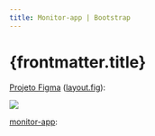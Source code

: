 ```yaml
---
title: Monitor-app | Bootstrap
---
```



# {frontmatter.title}


[Projeto Figma](https://figma.com/file/3rWtag6oLh0amk2wS0XQH1/monitor-app) ([layout.fig](/codes/package/bootstrap/monitor-app-cdn/layout.fig)):

![](/dw/imgs/package/bootstrap/monitor-app-cdn.png)

[monitor-app](/dw/codes/package/bootstrap/monitor-app-cdn/src/index.html):

<CodeTree src="/codes/package/bootstrap/monitor-app-cdn/src" githubUrl={true} />

<CodePreview src="/codes/package/bootstrap/monitor-app-cdn/src/index.html" />

<CodePreview src="/codes/package/bootstrap/monitor-app-cdn/src/signup.html" />

<CodePreview src="/codes/package/bootstrap/monitor-app-cdn/src/signin.html" />
